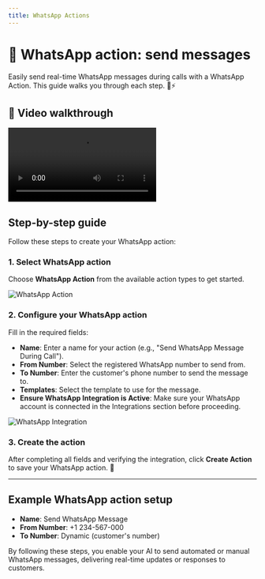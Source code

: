 ```yaml
---
title: WhatsApp Actions
---
```


# 💬 WhatsApp action: send messages

Easily send real-time WhatsApp messages during calls with a WhatsApp Action. This guide walks you through each step. 📱⚡

## 🎥 Video walkthrough

<div class="card-video">
  <video src="https://storage.googleapis.com/helpsessionvideos/Contactswing/Videos/what.mp4" autoplay playsinline controls title="WhatsApp Action Setup"></video>
</div>

## Step-by-step guide

Follow these steps to create your WhatsApp action:

### 1. Select WhatsApp action

Choose **WhatsApp Action** from the available action types to get started.

<img src="https://storage.googleapis.com/helpsessionvideos/Contactswing/images/wa1.jpg" alt="WhatsApp Action" />

### 2. Configure your WhatsApp action

Fill in the required fields:
- **Name**: Enter a name for your action (e.g., "Send WhatsApp Message During Call").
- **From Number**: Select the registered WhatsApp number to send from.
- **To Number**: Enter the customer's phone number to send the message to.
- **Templates**: Select the template to use for the message.
- **Ensure WhatsApp Integration is Active**: Make sure your WhatsApp account is connected in the Integrations section before proceeding.

<img src="https://storage.googleapis.com/helpsessionvideos/Contactswing/images/wa2.jpg" alt="WhatsApp Integration" />

### 3. Create the action

After completing all fields and verifying the integration, click **Create Action** to save your WhatsApp action. 🎉

---

## Example WhatsApp action setup

- **Name**: Send WhatsApp Message  
- **From Number**: +1 234-567-000  
- **To Number**: Dynamic (customer's number)

By following these steps, you enable your AI to send automated or manual WhatsApp messages, delivering real-time updates or responses to customers.
